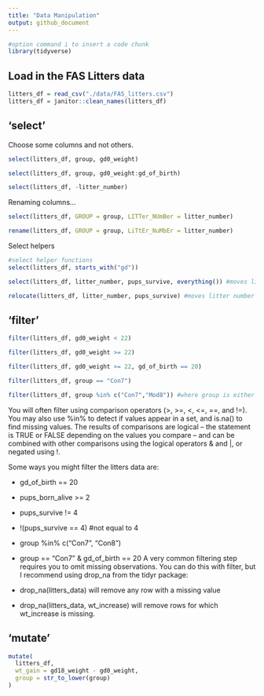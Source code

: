 ```yaml
---
title: "Data Manipulation"
output: github_document
---
```


```r
#option command i to insert a code chunk
library(tidyverse)
```

## Load in the FAS Litters data
```r
litters_df = read_csv("./data/FAS_litters.csv")
litters_df = janitor::clean_names(litters_df)
```

## 'select'

Choose some columns and not others.

```r
select(litters_df, group, gd0_weight)
```

```r
select(litters_df, group, gd0_weight:gd_of_birth)
```

```r
select(litters_df, -litter_number)
```

Renaming columns...

```r
select(litters_df, GROUP = group, LITTer_NUmBer = litter_number)
```

```r
rename(litters_df, GROUP = group, LiTtEr_NuMbEr = litter_number)
```

Select helpers

```r
#select helper functions
select(litters_df, starts_with("gd"))
```

```r
select(litters_df, litter_number, pups_survive, everything()) #moves litter number and pups survive to beginning
```

```r
relocate(litters_df, litter_number, pups_survive) #moves litter number and pups survive to beginning
```

## 'filter'

```r
filter(litters_df, gd0_weight < 22)
```

```r
filter(litters_df, gd0_weight >= 22)
```


```r
filter(litters_df, gd0_weight >= 22, gd_of_birth == 20)
```

```r
filter(litters_df, group == "Con7")
```

```r
filter(litters_df, group %in% c("Con7","Mod8")) #where group is either of these two options
```

You will often filter using comparison operators (>, >=, <, <=, ==, and !=). You may also use %in% to detect if values appear in a set, and is.na() to find missing values. The results of comparisons are logical – the statement is TRUE or FALSE depending on the values you compare – and can be combined with other comparisons using the logical operators & and |, or negated using !.

Some ways you might filter the litters data are:

* gd_of_birth == 20
* pups_born_alive >= 2
* pups_survive != 4
* !(pups_survive == 4) #not equal to 4
* group %in% c("Con7", "Con8")
* group == "Con7" & gd_of_birth == 20
A very common filtering step requires you to omit missing observations. You can do this with filter, but I recommend using drop_na from the tidyr package:

* drop_na(litters_data) will remove any row with a missing value
* drop_na(litters_data, wt_increase) will remove rows for which wt_increase is missing.

## 'mutate'

```r
mutate(
  litters_df,
  wt_gain = gd18_weight - gd0_weight,
  group = str_to_lower(group)
)
```


